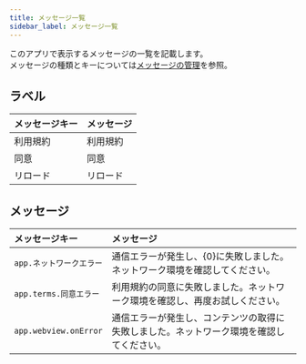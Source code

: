 ```yaml
---
title: メッセージ一覧
sidebar_label: メッセージ一覧
---
```


このアプリで表示するメッセージの一覧を記載します。<br />
メッセージの種類とキーについては[メッセージの管理](/react-native/santoku/development/design/message-configuration.mdx)を参照。

## ラベル

| メッセージキー              | メッセージ                                                                     |
|:--------------------------|:-----------------------------------------------------------------------------|
| 利用規約                   | 利用規約                                                                       |
| 同意                       | 同意                                                                          |
| リロード                    | リロード                                                                      |

## メッセージ

| メッセージキー         | メッセージ                                                                 |
|:--------------------|:------------------------------------------------------------------------|
| `app.ネットワークエラー` | 通信エラーが発生し、{0}に失敗しました。ネットワーク環境を確認してください。  |
| `app.terms.同意エラー`  | 利用規約の同意に失敗しました。ネットワーク環境を確認し、再度お試しください。 |
| `app.webview.onError`  | 通信エラーが発生し、コンテンツの取得に失敗しました。ネットワーク環境を確認してください。  |
